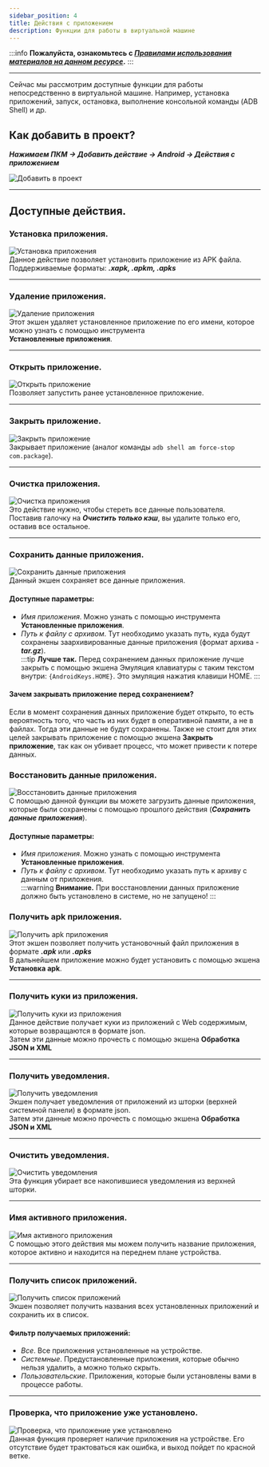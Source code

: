 ```yaml
---
sidebar_position: 4
title: Действия с приложением
description: Функции для работы в виртуальной машине
---
```

:::info **Пожалуйста, ознакомьтесь с [*Правилами использования материалов на данном ресурсе*](../Disclaimer).**
:::
_______________________________________________
Сейчас мы рассмотрим доступные функции для работы непосредственно в виртуальной машине. Например, установка приложений, запуск, остановка, выполнение консольной команды (ADB Shell) и др.  


## Как добавить в проект?  
***Нажимаем ПКМ → Добавить действие → Android → Действия с приложением***  

![Добавить в проект](./assets/App/App_pic1.png)  
_______________________________________________   
## Доступные действия.  
### Установка приложения.  
![Установка приложения](./assets/App/App_pic2.png)  
Данное действие позволяет установить приложение из APK файла. Поддерживаемые форматы: ***.xapk, .apkm, .apks***
_______________________________________________  
### Удаление приложения.  
![Удаление приложения](./assets/App/App_pic3.png)  
Этот экшен удаляет установленное приложение по его имени, которое можно узнать с помощью инструмента  
**Установленные приложения**.  
_______________________________________________ 
### Открыть приложение.  
![Открыть приложение](./assets/App/App_pic4.png)  
Позволяет запустить ранее установленное приложение.  
_______________________________________________  
### Закрыть приложение.  
![Закрыть приложение](./assets/App/App_pic5.png)  
Закрывает приложение (аналог команды `adb shell am force-stop com.package`). 
_______________________________________________ 
### Очистка приложения.  
![Очистка приложения](./assets/App/App_pic6.png)   
Это действие нужно, чтобы стереть все данные пользователя.  
Поставив галочку на ***Очистить только кэш***, вы удалите только его, оставив все остальное. 
_______________________________________________ 
### Сохранить данные приложения.  
![Сохранить данные приложения](./assets/App/App_pic7.png)  
Данный экшен сохраняет все данные приложения.  
#### Доступные параметры:    
- *Имя приложения*. Можно узнать с помощью инструмента **Установленные приложения**.  
- *Путь к файлу с архивом*. Тут необходимо указать путь, куда будут сохранены заархивированные данные приложения (формат архива - ***tar.gz***).  
:::tip **Лучше так.**
Перед сохранением данных приложение лучше закрыть с помощью экшена Эмуляция клавиатуры с таким текстом внутри: `{AndroidKeys.HOME}`. Это эмуляция нажатия клавиши HOME.
:::  

#### Зачем закрывать приложение перед сохранением?  
Если в момент сохранения данных приложение будет открыто, то есть вероятность того, что часть из них будет в оперативной памяти, а не в файлах. Тогда эти данные не будут сохранены. Также не стоит для этих целей закрывать приложение с помощью экшена **Закрыть приложение**, так как он убивает процесс, что может привести к потере данных.  
### Восстановить данные приложения.  
![Восстановить данные приложения](./assets/App/App_pic8.png)  
С помощью данной функции вы можете загрузить данные приложения, которые были сохранены с помощью прошлого действия (***Сохранить данные приложения***).  
#### Доступные параметры:  
- *Имя приложения*. Можно узнать с помощью инструмента **Установленные приложения**.  
- *Путь к файлу с архивом*. Тут необходимо указать путь к архиву с данным от приложения.  
:::warning **Внимание.**
При восстановлении данных приложение должно быть установлено в системе, но не запущено!
::: 
 
### Получить apk приложения.  
![Получить apk приложения](./assets/App/App_pic9.png)  
Этот экшен позволяет получить установочный файл приложения в формате ***.apk*** или ***.apks***  
В дальнейшем приложение можно будет установить с помощью экшена **Установка apk**.  
_______________________________________________   
### Получить куки из приложения.  
![Получить куки из приложения](./assets/App/App_pic10.png)   
Данное действие получает куки из приложений с Web содержимым, которые возвращаются в формате json.  
Затем эти данные можно прочесть с помощью экшена **Обработка JSON и XML**  
_______________________________________________ 
### Получить уведомления.  
![Получить уведомления](./assets/App/App_pic11.png)   
Экшен получает уведомления от приложений из шторки (верхней системной панели) в формате json.  
Затем эти данные можно прочесть с помощью экшена **Обработка JSON и XML**  
_______________________________________________ 
### Очистить уведомления.  
![Очистить уведомления](./assets/App/App_pic15.png)  
Эта функция убирает все накопившиеся уведомления из верхней шторки.  
_______________________________________________   
### Имя активного приложения.  
![Имя активного приложения](./assets/App/App_pic12.png)  
С помощью этого действия мы можем получить название приложения, которое активно и находится на переднем плане устройства.  
_______________________________________________   
### Получить список приложений.  
![Получить список приложений](./assets/App/App_pic13.png)  
Экшен позволяет получить названия всех установленных приложений и сохранить их в список.  
#### Фильтр получаемых приложений:  
- *Все*. Все приложения установленные на устройстве.  
- *Системные*. Предустановленные приложения, которые обычно нельзя удалить, а можно только скрыть.  
- *Пользовательские*. Приложения, которые были установлены вами в процессе работы.  
_______________________________________________ 
### Проверка, что приложение уже установлено.  
![Проверка, что приложение уже установлено](./assets/App/App_pic14.png)  
Данная функция проверяет наличие приложения на устройстве. Его отсутствие будет трактоваться как ошибка, и выход пойдет по красной ветке.

   